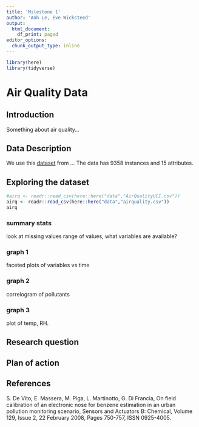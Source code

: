 ```yaml
---
title: 'Milestone 1'
author: 'Anh Le, Eve Wicksteed'
output:
  html_document:
    df_print: paged
editor_options:
  chunk_output_type: inline
---
```


```r
library(here)
library(tidyverse)
```



# Air Quality Data

## Introduction

Something about air quality...

## Data Description

We use this [dataset](https://archive.ics.uci.edu/ml/datasets/Air+Quality) from ...
The data has 9358 instances and 15 attributes.

## Exploring the dataset

```r
#airq <- readr::read_csv(here::here("data","AirQualityUCI.csv"))
airq <- readr::read_csv(here::here("data","airquality.csv"))
airq
```



### summary stats

look at missing values
range of values, 
what variables are available?

### graph 1

faceted plots of variables vs time

### graph 2

correlogram of pollutants

### graph 3

plot of temp, RH.

## Research question

## Plan of action

## References

S. De Vito, E. Massera, M. Piga, L. Martinotto, G. Di Francia, On field calibration of an electronic nose for benzene estimation in an urban pollution monitoring scenario, Sensors and Actuators B: Chemical, Volume 129, Issue 2, 22 February 2008, Pages 750-757, ISSN 0925-4005.


